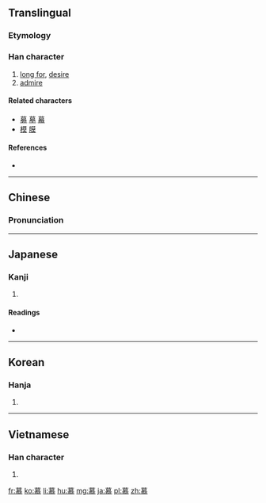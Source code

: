==Translingual==

===Etymology===
{{Han compound|莫|心|alt2=㣺|c1=p|c2=s|t2=heart|ls=psc}}

===Han character===
{{Han char|rn=61|rad=心|as=11|sn=15|four=4433<sub>3</sub>|canj=廿日大心 (TAKP)|ids=}}

# [[long for]], [[desire]]
# [[admire]]

====Related characters====
* [[募]] [[墓]] [[幕]]
* [[模]] [[膜]]

====References====
* {{Han ref|kx=0398.320|dkj=11088|dj=0737.270|hdz=42340.030|uh=6155|ud=24917|bh=BC7D|bd=48253}}

----

==Chinese==
{{zh-forms}}

===Pronunciation===
{{zh-pron
|m=mù
|c=mou6
|mn=bō͘
|mc=y
|oc=y
|ma=
|cat=v
}}

----

==Japanese==

===Kanji===
{{ja-kanji|grade=c|rs=心11}}

# {{defn|lang=ja|sort=心11}}

====Readings====
* {{ja-readings|on=[[ぼ]] (bo)|kun=[[したう]] (shitau)}}

----

==Korean==

===Hanja===
{{ko-hanja|hangeul=모|eumhun=|rv=mo|mr=mo|y=mo}}

# {{defn|lang=ko|sort=心11}}

----

==Vietnamese==

===Han character===
{{vi-hantu|[[mộ]], [[mồ]]|rs=心11}}

# {{defn|lang=vi|sort=心11}}

[[fr:慕]]
[[ko:慕]]
[[li:慕]]
[[hu:慕]]
[[mg:慕]]
[[ja:慕]]
[[pl:慕]]
[[zh:慕]]